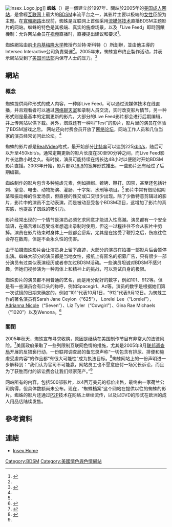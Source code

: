 [[Image:Insex_Logo.jpg|right]]]]
'''蜘蛛'''（{{lang-en|'''Insex'''}}）是一個建立於1997年、關站於2005年的[[美国|美国]][[成人网站|成人网站]]，是曾經[[互联网|互联网]]上最大的[[BDSM|BDSM]]串流平台之一，其影片主要以极端的[[女性|女性]]臣服为主题。在[[寬頻|寬頻網路]]出现前，蜘蛛是互联网上首個采用[[流媒体|流媒体技术]]直播BDSM主题影片的网站。蜘蛛的特色是其极端、真实的施虐场景，以及「Live Feed」即時回饋機制：允许网站会员在[[视频|视频]]直播时，直接提出建议和要求<ref name="Review of Insex">{{cite web|author=David.|url=http://www.bondagenews.net/index.php?id=6|title=Review of Insex|archive-url=https://web.archive.org/web/20060827212019/http://www.bondagenews.net/index.php?id=6|access-date=2005-02-14|archive-date=2006-08-27|publisher=Bondage News|language=en|dead-url=no}}</ref>。

蜘蛛網站由前[[卡内基梅隆大学|卡内基梅隆大学]]教授布兰特·斯科特（{{lang-en|Brant Scott}}）所創辦，並由他主導的Intersec Interactive公司負責營運<ref name="Review of Insex" />。2005年末，蜘蛛宣布终止製作活动，并表示網站受到了[[美国司法部|美国司法部]]内保守人士的压力。<ref>{{cite web|last=McMillan|first=Dennis|url=http://www.sfbaytimes.com/article_p.php?article_id=4436|title=BD/SM Internet Sites Under Attack|archive-url=https://web.archive.org/web/20070926232208/http://www.sfbaytimes.com/article_p.php?article_id=4436|archive-date=2007-09-26|language=en|publisher=San Francisco Bay Times|access-date=2005-12-22|dead-url=no}}</ref>

==網站==
===概念===
蜘蛛提供两种形式的成人内容，一种即Live Feed，可以通过流媒体技术在线直播，并且观看者可以通过[[网络聊天室|网络聊天室]]和录制人员交流，实时改变影片情节，另一种形式则是最基本的定期更新的影片。大部分的Live Feed影片都会进行后期编辑，并上传网站以供下载。另外，蜘蛛还有一种叫“Test”的影片，影片里的演员在体验了BDSM游戏之后。 网站还向付费会员开放了[[网络论坛|网络论坛]]，网站工作人员和几位当家的演员经常访问此论坛。<ref name="Review of Insex"/>

蜘蛛的影片都是[[RealVideo|RealVideo]]格式，最开始部分[[比特率|比特率]]可以达到225[[kbit/s|kbit/s]]，随后可以升至450kbit/s。通常定期更新的影片长度在30至90分钟之间，而Live Feed影片长达数小时之久。有时候，演员可能持续在线长达48小时以便随时开始BDSM影片直播。2003年开始，影片都以[[16:9|16:9]]的宽屏形式推出，一些影片还有经过了后期编辑。

蜘蛛制作的影片包含多种施虐元素，例如捆绑、镣铐、鞭打、囚禁，甚至还包括针刺、窒息、电击、动物扮演、灌肠、十字架、水刑等项目。<ref name="Review of Insex"/> 影片中常有借助假阴茎和振动棒的性爱场景，但直接的性交或口交很少出现。除了少数特意剪辑过的影片，影片中的演员不主动表演，而是被动忍受各个BDSM项目，这增加了影片的真实感，也提高了蜘蛛的吸引力。

影片经常出现的一个情节是演员必须乞求同意才能进入性高潮。演员都有一个安全暗语，在痛苦难以忍受或者想退出录制时使用，但这一过程往往不会从影片中剪掉。演员在影片结束时身体上一般都会瘀紫，尤其是在接受了鞭打之后，伤痕往往会存在数周，但是不会永久性的伤害。

由于拍摄蜘蛛影片会让演员身上留下痕迹，大部分的演员在拍摄一部影片后会暂停出演。蜘蛛大部分的演员都是当地女性，报纸上有匿名的招募广告，只有很少一部分演员有过类似表演经历或者参加过BDSM活动。一些演员坦诚对BDSM不感兴趣，但她们视参演为一种肉体上和精神上的挑战，可以测试自身的极限。

蜘蛛影片的演员都不用普通的艺名，而是用分配好的数字，例如101、912等。但是有一些演员会有口头的称呼，例如Spacegirl、Az等。演员的数字是根据她们第一次试镜的日期来确定的，例如“101”代表10月1日，“912”代表9月12日。为蜘蛛工作的著名演员有Sarah Jane Ceylon（“625”）， Lorelei Lee（“Lorelei”），[[Adrianna_Nicole|Adrianna Nicole]]（“Seven”）、Liz Tyler（“Cowgirl”）、Gina Rae Michaels（“1020”）以及Wenona。<ref>{{Cite web|url=http://insex.com/museum.php?nats=MzAwMTE2Mi4yMS4xOC40OC4yLjAuMC4wLjA|title=History of Insex|accessdate=2017-01-11|work=insex.com}}{{Dead link|date=2020年7月 |bot=InternetArchiveBot |fix-attempted=yes }}</ref>

===關閉===
2005年秋天，蜘蛛宣布寻求收购，原因是继续在美国制作节目有非常大的法律风险。<ref name="Tortured Logic">{{cite web|first=Eli|last=Sanders|url=http://www.thestranger.com/seattle/Content?oid=25246|title=Tortured Logic|publisher=The Stranger|access-date=2005-11-15|archive-url=https://web.archive.org/web/20060321172250/http://www.thestranger.com/seattle/Content?oid=25246|archive-date=2006-03-21|dead-url=no}}</ref>美国政府采取了一些列限制互联网色情的措施，尤其是2005年8月[[联邦调查局|联邦调查局]]开展的反猥亵行动，一份联邦调查局的备忘录声称“一切包含有排尿、排便和施虐受虐内容”的作品都“有很大可能性”成为执法目标。<ref name="FBI agents paid to surf for deviant Internet porn">{{cite web|last=Paul|first=Ryan|url=http://arstechnica.com/news.ars/post/20050923-5346.html|title=FBI agents paid to surf for deviant Internet porn|archive-url=https://web.archive.org/web/20090122231340/http://arstechnica.com/news.ars/post/20050923-5346.html|archive-date=2009-01-22|access-date=2005-09-09|publisher=Ars Technica|language=en|dead-url=no}}</ref>蜘蛛网站上的一份声明进一步解释到：“我们认为官司不可能赢，网站员工也不愿意应付一场冗长诉讼，而且为了获胜而付的诉讼费会让我们倾家荡产。”<ref name="Tortured Logic"/>

网站所有的内容，包括500部影片，以4百万美元的标价出售，最终由一家荷兰公司购得，但具体数额尚未公布。现在，“蜘蛛档案”这个网站在提供以往的蜘蛛的影片。蜘蛛的影片还通过[[P2P|P2P]]技术在网络上继续流传，以及以DVD的形式在欧洲的成人用品店陆续发售。


==參考資料==

{{reflist}}

== 連結 ==
* [http://insex.com/ Insex Home]
{{BDSM}}
[[Category:BDSM|Category:BDSM]]
[[Category:美國情色與色情網站|Category:美國情色與色情網站]]